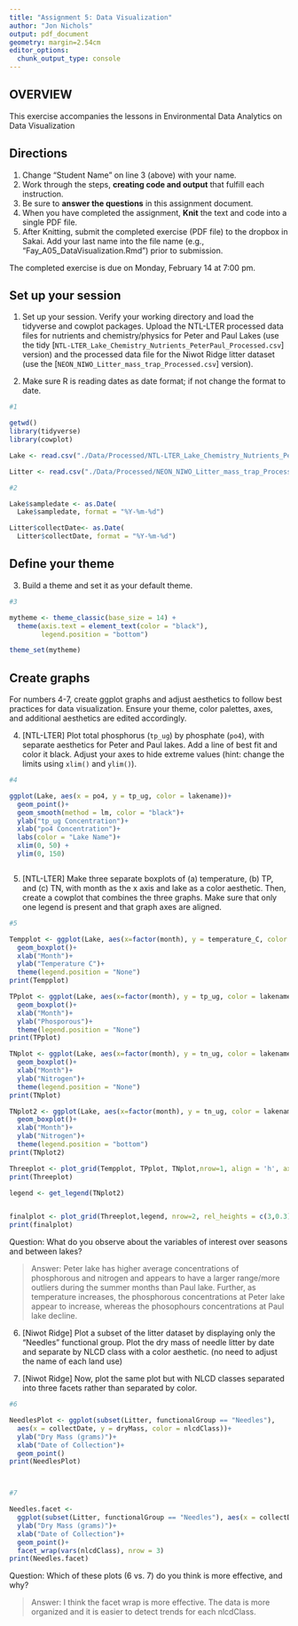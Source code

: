 ```yaml
---
title: "Assignment 5: Data Visualization"
author: "Jon Nichols"
output: pdf_document
geometry: margin=2.54cm
editor_options: 
  chunk_output_type: console
---
```


## OVERVIEW

This exercise accompanies the lessons in Environmental Data Analytics on Data Visualization 

## Directions
1. Change "Student Name" on line 3 (above) with your name.
2. Work through the steps, **creating code and output** that fulfill each instruction.
3. Be sure to **answer the questions** in this assignment document.
4. When you have completed the assignment, **Knit** the text and code into a single PDF file.
5. After Knitting, submit the completed exercise (PDF file) to the dropbox in Sakai. Add your last name into the file name (e.g., "Fay_A05_DataVisualization.Rmd") prior to submission.

The completed exercise is due on Monday, February 14 at 7:00 pm.



## Set up your session 
1. Set up your session. Verify your working directory and load the tidyverse 
and cowplot packages. Upload the NTL-LTER processed data files for nutrients 
and chemistry/physics for Peter and Paul Lakes (use the tidy 
[`NTL-LTER_Lake_Chemistry_Nutrients_PeterPaul_Processed.csv`] version) and 
the processed data file for the Niwot Ridge litter dataset (use the [`NEON_NIWO_Litter_mass_trap_Processed.csv`] version). 

2. Make sure R is reading dates as date format; if not change the format to date.

```r
#1 

getwd()
library(tidyverse)
library(cowplot)

Lake <- read.csv("./Data/Processed/NTL-LTER_Lake_Chemistry_Nutrients_PeterPaul_Processed.csv", stringsAsFactors = TRUE)

Litter <- read.csv("./Data/Processed/NEON_NIWO_Litter_mass_trap_Processed.csv", stringsAsFactors = TRUE)

#2 

Lake$sampledate <- as.Date(
  Lake$sampledate, format = "%Y-%m-%d")

Litter$collectDate<- as.Date(
  Litter$collectDate, format = "%Y-%m-%d")

```
## Define your theme
3. Build a theme and set it as your default theme.

```r
#3

mytheme <- theme_classic(base_size = 14) +
  theme(axis.text = element_text(color = "black"), 
        legend.position = "bottom")

theme_set(mytheme)

```

## Create graphs
For numbers 4-7, create ggplot graphs and adjust aesthetics to follow best practices for data visualization. Ensure your theme, color palettes, axes, and additional aesthetics are edited accordingly.

4. [NTL-LTER] Plot total phosphorus (`tp_ug`) by phosphate (`po4`), with separate aesthetics for Peter and Paul lakes. Add a line of best fit and color it black. Adjust your axes to hide extreme values (hint: change the limits using `xlim()` and `ylim()`).

```r
#4

ggplot(Lake, aes(x = po4, y = tp_ug, color = lakename))+
  geom_point()+
  geom_smooth(method = lm, color = "black")+
  ylab("tp_ug Concentration")+
  xlab("po4 Concentration")+
  labs(color = "Lake Name")+
  xlim(0, 50) +
  ylim(0, 150)



```


5. [NTL-LTER] Make three separate boxplots of (a) temperature, (b) TP, and (c) TN, with month as the x axis and lake as a color aesthetic. Then, create a cowplot that combines the three graphs. Make sure that only one legend is present and that graph axes are aligned.

```r
#5

Tempplot <- ggplot(Lake, aes(x=factor(month), y = temperature_C, color = lakename))+
  geom_boxplot()+
  xlab("Month")+
  ylab("Temperature C")+
  theme(legend.position = "None")
print(Tempplot)

TPplot <- ggplot(Lake, aes(x=factor(month), y = tp_ug, color = lakename))+
  geom_boxplot()+
  xlab("Month")+
  ylab("Phosporous")+
  theme(legend.position = "None")
print(TPplot)

TNplot <- ggplot(Lake, aes(x=factor(month), y = tn_ug, color = lakename))+
  geom_boxplot()+
  xlab("Month")+
  ylab("Nitrogen")+
  theme(legend.position = "None")
print(TNplot)

TNplot2 <- ggplot(Lake, aes(x=factor(month), y = tn_ug, color = lakename))+
  geom_boxplot()+
  xlab("Month")+
  ylab("Nitrogen")+
  theme(legend.position = "bottom")
print(TNplot2)

Threeplot <- plot_grid(Tempplot, TPplot, TNplot,nrow=1, align = 'h', axis = 'b', rel_heights = c(3, 0.3))
print(Threeplot)

legend <- get_legend(TNplot2)


finalplot <- plot_grid(Threeplot,legend, nrow=2, rel_heights = c(3,0.3), align = 'h')
print(finalplot)

```

Question: What do you observe about the variables of interest over seasons and between lakes? 

> Answer: Peter lake has higher average concentrations of phosphorous and nitrogen and appears to have a larger range/more outliers during the summer months than Paul lake. Further, as temperature increases, the phosphorous concentrations at Peter lake appear to increase, whereas the phosophours concentrations at Paul lake decline.  

6. [Niwot Ridge] Plot a subset of the litter dataset by displaying only the "Needles" functional group. Plot the dry mass of needle litter by date and separate by NLCD class with a color aesthetic. (no need to adjust the name of each land use)

7. [Niwot Ridge] Now, plot the same plot but with NLCD classes separated into three facets rather than separated by color. 

```r
#6

NeedlesPlot <- ggplot(subset(Litter, functionalGroup == "Needles"),
  aes(x = collectDate, y = dryMass, color = nlcdClass))+
  ylab("Dry Mass (grams)")+
  xlab("Date of Collection")+
  geom_point()
print(NeedlesPlot)



#7

Needles.facet <- 
  ggplot(subset(Litter, functionalGroup == "Needles"), aes(x = collectDate, y = dryMass))+
  ylab("Dry Mass (grams)")+
  xlab("Date of Collection")+
  geom_point()+
  facet_wrap(vars(nlcdClass), nrow = 3)
print(Needles.facet)


```
Question: Which of these plots (6 vs. 7) do you think is more effective, and why? 

> Answer: I think the facet wrap is more effective. The data is more organized and it is easier to detect trends for each nlcdClass.
